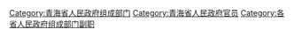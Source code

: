 [[Category:青海省人民政府组成部门|Category:青海省人民政府组成部门]]
[[Category:青海省人民政府官员|Category:青海省人民政府官员]]
[[Category:各省人民政府组成部门副职|Category:各省人民政府组成部门副职]]
